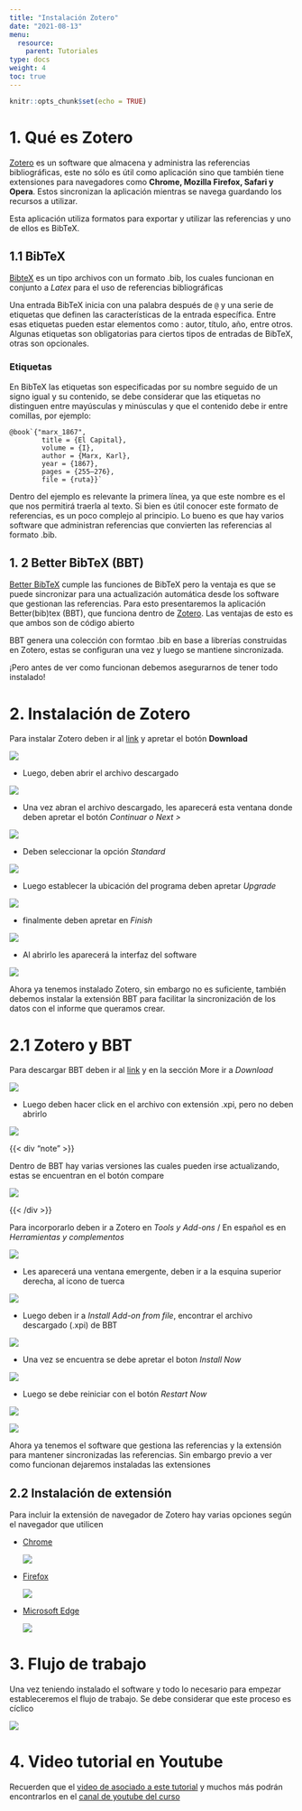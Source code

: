 ```yaml
---
title: "Instalación Zotero"
date: "2021-08-13"
menu:
  resource:
    parent: Tutoriales
type: docs
weight: 4
toc: true
---
```


```r
knitr::opts_chunk$set(echo = TRUE)
```

# 1. Qué es Zotero

[Zotero](www.zotero.org) es un software que almacena y administra las referencias bibliográficas, este no sólo es útil como aplicación sino que también tiene extensiones para navegadores como **Chrome, Mozilla Firefox, Safari y Opera**. Estos sincronizan la aplicación mientras se navega guardando los recursos a utilizar.

Esta aplicación utiliza formatos para exportar y utilizar las referencias y uno de ellos es BibTeX.

## 1.1 BibTeX

[BibteX](http://www.bibtex.org/Format/de/) es un tipo archivos con un formato .bib, los cuales funcionan en conjunto a *Latex* para el uso de referencias bibliográficas

Una entrada BibTeX inicia con una palabra después de `@` y una serie de etiquetas que definen las características de la entrada específica. Entre esas etiquetas pueden estar elementos como : autor, título, año, entre otros. Algunas etiquetas son obligatorias para ciertos tipos de entradas de BibTeX, otras son opcionales.

### Etiquetas

En BibTeX las etiquetas son especificadas por su nombre seguido de un signo igual y su contenido, se debe considerar que las etiquetas no distinguen entre mayúsculas y minúsculas y que el contenido debe ir entre comillas, por ejemplo:

```
@book`{"marx_1867",
        title = {El Capital}, 
        volume = {I}, 
        author = {Marx, Karl}, 
        year = {1867}, 
        pages = {255–276}, 
        file = {ruta}}`

```



Dentro del ejemplo es relevante la primera línea, ya que este nombre es el que nos permitirá traerla al texto. Si bien es útil conocer este formato de referencias, es un poco complejo al principio. Lo bueno es que hay varios software que administran referencias que convierten las referencias al formato .bib.

## 1. 2 Better BibTeX (BBT)

[Better BibTeX](https://retorque.re/zotero-better-bibtex/) cumple las funciones de BibTeX pero la ventaja es que se puede sincronizar para una actualización automática desde los software que gestionan las referencias. Para esto presentaremos la aplicación Better(bib)tex (BBT), que funciona dentro de [Zotero](www.zotero.org). Las ventajas de esto es que ambos son de código abierto

BBT genera una colección con formtao .bib en base a librerías construidas en Zotero, estas se configuran una vez y luego se mantiene sincronizada.

¡Pero antes de ver como funcionan debemos asegurarnos de tener todo instalado!

# 2. Instalación de Zotero

Para instalar Zotero deben ir al [link](https://www.zotero.org/) y apretar el botón **Download**

![](https://github.com/learn-R/taller-zotero/raw/main/input/img/instalacion-zot.png)

-   Luego, deben abrir el archivo descargado

![](https://github.com/learn-R/taller-zotero/blob/main/input/img/image%20(11).png?raw=true)

-   Una vez abran el archivo descargado, les aparecerá esta ventana donde deben apretar el botón *Continuar o Next \>*

![](https://github.com/learn-R/taller-zotero/raw/main/input/img/image%20(1).png)

-   Deben seleccionar la opción *Standard*

![](https://github.com/learn-R/taller-zotero/raw/main/input/img/image%20(12).png)

-   Luego establecer la ubicación del programa deben apretar *Upgrade*

![](https://github.com/learn-R/taller-zotero/raw/main/input/img/image%20(13).png)

-   finalmente deben apretar en *Finish*

![](https://github.com/learn-R/taller-zotero/raw/main/input/img/image%20(15).png)

-   Al abrirlo les aparecerá la interfaz del software

![](https://github.com/learn-R/taller-zotero/raw/main/input/img/image%20(16).png)

Ahora ya tenemos instalado Zotero, sin embargo no es suficiente, también debemos instalar la extensión BBT para facilitar la sincronización de los datos con el informe que queramos crear.

# 2.1 Zotero y BBT

Para descargar BBT deben ir al [link](https://retorque.re/zotero-better-bibtex/) y en la sección More ir a *Download*

![](https://github.com/learn-R/taller-zotero/raw/main/input/img/image%20(7).png)

-   Luego deben hacer click en el archivo con extensión .xpi, pero no deben abrirlo

![](https://github.com/learn-R/taller-zotero/raw/main/input/img/image%20(9).png)

{{< div "note" >}}

Dentro de BBT hay varias versiones las cuales pueden irse actualizando, estas se encuentran en el botón compare

![](https://github.com/learn-R/taller-zotero/raw/main/input/img/image%20(8).png)

{{< /div >}}

Para incorporarlo deben ir a Zotero en *Tools y Add-ons* / En español es en *Herramientas y complementos*

![](https://github.com/learn-R/taller-zotero/raw/main/input/img/image%20(17).png)

-   Les aparecerá una ventana emergente, deben ir a la esquina superior derecha, al icono de tuerca

![](https://github.com/learn-R/taller-zotero/raw/main/input/img/image%20(18).png)

-   Luego deben ir a *Install Add-on from file*, encontrar el archivo descargado (.xpi) de BBT

![](https://github.com/learn-R/taller-zotero/raw/main/input/img/image%20(19).png)

-   Una vez se encuentra se debe apretar el boton *Install Now*

![](https://github.com/learn-R/taller-zotero/raw/main/input/img/image%20(21).png)

-   Luego se debe reiniciar con el botón *Restart Now*

![](https://github.com/learn-R/taller-zotero/raw/main/input/img/image%20(22).png)

![](https://github.com/learn-R/taller-zotero/raw/main/input/img/image%20(23).png)

Ahora ya tenemos el software que gestiona las referencias y la extensión para mantener sincronizadas las referencias. Sin embargo previo a ver como funcionan dejaremos instaladas las extensiones

## 2.2 Instalación de extensión

Para incluir la extensión de navegador de Zotero hay varias opciones según el navegador que utilicen

-   [Chrome](https://chrome.google.com/webstore/detail/zotero-connector/ekhagklcjbdpajgpjgmbionohlpdbjgc?hl=es)

    ![](https://github.com/learn-R/taller-zotero/raw/main/input/img/image%20(24).png)

-   [Firefox](https://www.zotero.org/download/connectors)

    ![](https://github.com/learn-R/taller-zotero/raw/main/input/img/image%20(29).png)

-   [Microsoft Edge](https://www.zotero.org/download/connectors)

    ![](https://github.com/learn-R/taller-zotero/raw/main/input/img/image%20(30).png)

# 3. Flujo de trabajo

Una vez teniendo instalado el software y todo lo necesario para empezar estableceremos el flujo de trabajo. Se debe considerar que este proceso es cíclico

![](https://github.com/learn-R/taller-zotero/raw/main/input/img/flujo-zotero.png)

# 4. Video tutorial en Youtube

Recuerden que el [video de asociado a este tutorial]() y muchos más podrán encontrarlos en el [canal de youtube del curso](https://www.youtube.com/channel/UCqBUeqBttVjS6h8fawK8sWg)


